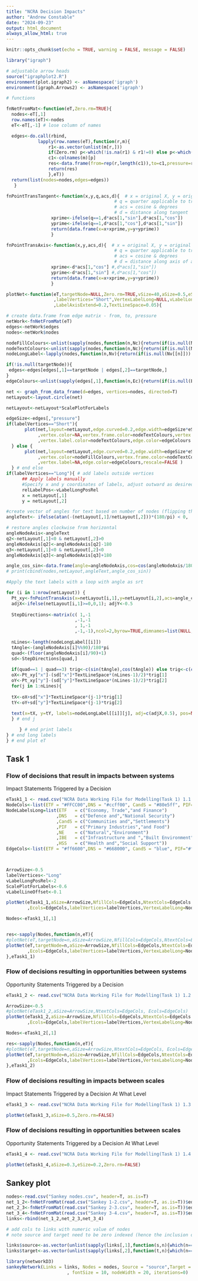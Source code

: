```yaml
---
title: "NCRA Decision Impacts"
author: "Andrew Constable"
date: "2024-09-23"
output: html_document
always_allow_html: true
---
```


```r

knitr::opts_chunk$set(echo = TRUE, warning = FALSE, message = FALSE)

library("igraph")

# adjustable arrow heads
source("igraphplot2.R")
environment(plot.igraph2) <- asNamespace('igraph')
environment(igraph.Arrows2) <- asNamespace('igraph')

# functions

fnNetFromMat<-function(eT,Zero.rm=TRUE){
  nodes<-eT[,1]
  row.names(eT)<-nodes
  eT<-eT[,-1] # lose column of names

  edges<-do.call(rbind,
            lapply(row.names(eT),function(r,m){
                r1<-as.vector(unlist(m[r,]))
                if(Zero.rm) p<-which(!is.na(r1) & r1!=0) else p<-which(!is.na(r1))
                c1<-colnames(m)[p]
                res<-data.frame(from=rep(r,length(c1)),to=c1,pressure=r1[p])
                return(res)
                },eT))
  return(list(nodes=nodes,edges=edges))
   }

fnPointTransTangent<-function(x,y,q,acs,d){  # x = original X, y = original Y
                                         # q = quarter applicable to transformation
                                         # acs = cosine & degrees 
                                         # d = distance along tangent
                 xprime<-ifelse(q==1,d*acs[1,"sin"],d*acs[1,"cos"])
                 yprime<-ifelse(q==1,d*acs[1,"cos"],d*acs[1,"sin"])
                 return(data.frame(x=x+xprime,y=y+yprime))
                 }

fnPointTransAxis<-function(x,y,acs,d){  # x = original X, y = original Y
                                         # q = quarter applicable to transformation
                                         # acs = cosine & degrees 
                                         # d = distance along axis of angle
                 xprime<-d*acs[1,"cos"] #,d*acs[1,"sin"])
                 yprime<-d*acs[1,"sin"] #,d*acs[1,"cos"])
                 return(data.frame(x=x+xprime,y=y+yprime))
                 }

plotNet<-function(eT,targetNode=NULL,Zero.rm=TRUE,vSize=40,aSize=0.5,eSize=0.5,NfillCols=NULL,NtextCols=NULL,Ecols=NULL
                  ,labelVertices="Short",VertexLabelLong=NULL,vLabelLongPosRel=0.2,vLabelLineOffset=1,ScalePlotForLabels=1
                  ,LabelAxisExtend=0.2,TextLineSpace=0.05){

# create data.frame from edge matrix - from, to, pressure
netWork<-fnNetFromMat(eT)  
edges<-netWork$edges
nodes<-netWork$nodes

nodeFillColours<-unlist(sapply(nodes,function(n,Nc){return(if(is.null(Nc)) NA else Nc[[n]] )},NfillCols))
nodeTextColours<-unlist(sapply(nodes,function(n,Nc){return(if(is.null(Nc)) "black" else Nc[[n]] )},NtextCols))
nodeLongLabel<-lapply(nodes,function(n,Nv){return(if(is.null(Nv[[n]])) "" else Nv[[n]] )},VertexLabelLong)

if(!is.null(targetNode)){
 edges<-edges[edges[,1]==targetNode | edges[,2]==targetNode,]  
}
edgeColours<-unlist(sapply(edges[,1],function(n,Ec){return(if(is.null(Ec)) "black" else Ec[[n]])},Ecols))

net <- graph_from_data_frame(d=edges, vertices=nodes, directed=T) 
netLayout<-layout.circle(net)

netLayout<-netLayout*ScalePlotForLabels

edgeSize<-edges[,"pressure"]
if(labelVertices=="Short"){
       plot(net,layout=netLayout,edge.curved=0.2,edge.width=edgeSize*eSize,vertex.size=vSize*ScalePlotForLabels,edge.arrow.size=aSize
            ,vertex.color=NA,vertex.frame.color=nodeTextColours,vertex.frame.width=1.5,vertex.label.cex=ScalePlotForLabels
            ,vertex.label.color=nodeTextColours,edge.color=edgeColours ,rescale=FALSE)
  } else {
       plot(net,layout=netLayout,edge.curved=0.2,edge.width=edgeSize*eSize,vertex.size=vSize*ScalePlotForLabels,edge.arrow.size=aSize
            ,vertex.color=nodeFillColours,vertex.frame.color=nodeTextColours,vertex.frame.width=1.5
            ,vertex.label=NA,edge.color=edgeColours,rescale=FALSE )
  } # end else
if(labelVertices=="Long"){ # add labels outside vertices
      ## Apply labels manually
      #Specify x and y coordinates of labels, adjust outward as desired
      relLabelPos<-vLabelLongPosRel
      x = netLayout[,1]
      y = netLayout[,2]

#create vector of angles for text based on number of nodes (flipping the orientation of the words half way around so none appear upside down)
angleText<- ifelse(atan(-(netLayout[,1]/netLayout[,2]))*(180/pi) < 0,  90 + atan(-(netLayout[,1]/netLayout[,2]))*(180/pi), 270 + atan(-netLayout[,1]/netLayout[,2])*(180/pi))

# restore angles clockwise from horizontal
angleNodeAxis<-angleText
q2<-netLayout[,1]<0 & netLayout[,2]>0
angleNodeAxis[q2]<-angleNodeAxis[q2]-180
q3<-netLayout[,1]<0 & netLayout[,2]<0
angleNodeAxis[q3]<-angleNodeAxis[q3]+180

angle_cos_sin<-data.frame(angle=angleNodeAxis,cos=cos(angleNodeAxis/180*pi),sin=sin(angleNodeAxis/180*pi))
# print(cbind(nodes,netLayout,angleText,angle_cos_sin))

#Apply the text labels with a loop with angle as srt

for (i in 1:nrow(netLayout)) {
  Pt_xy<-fnPointTransAxis(x=netLayout[i,1],y=netLayout[i,2],acs=angle_cos_sin[i,],d=LabelAxisExtend)
  adjX<-ifelse(netLayout[i,1]>=0,0,1); adjY<-0.5
  
  StepDirections<-matrix(c( 1,-1
                          ,-1,-1
                          , 1,-1
                          ,-1,-1),ncol=2,byrow=TRUE,dimnames=list(NULL,c("x","y")))
  
  nLines<-length(nodeLongLabel[[i]])
  tAngle<-(angleNodeAxis[i]%%90)/180*pi
  quad<-(floor(angleNodeAxis[i]/90)+1)
  sd<-StepDirections[quad,]
  
  if(quad==1 | quad==3) trig<-c(sin(tAngle),cos(tAngle)) else trig<-c(cos(tAngle),sin(tAngle))
  oX<-Pt_xy["x"]-(sd["x"]*TextLineSpace*(nLines-1)/2)*trig[1]
  oY<-Pt_xy["y"]-(sd["y"]*TextLineSpace*(nLines-1)/2)*trig[2]
  for(j in 1:nLines){
    
  tX<-oX+sd["x"]*TextLineSpace*(j-1)*trig[1]
  tY<-oY+sd["y"]*TextLineSpace*(j-1)*trig[2]
  
  text(x=tX, y=tY, labels=nodeLongLabel[[i]][j], adj=c(adjX,0.5), pos=NULL, cex=0.9, col=nodeTextColours[i], srt=angleText[i], xpd=T)
  } # end j  

     } # end print labels
} # end long labels
} # end plot eT

```
\newpage
## Task 1  
  
### Flow of decisions that result in impacts between systems  
  
Impact Statements Triggered by a Decision  
  
```r

eTask1_1 <- read.csv("NCRA Data Working File for Modelling(Task 1) 1.1.csv", header=T, as.is=T)
NodeCols<-list(ETF = "#FFCC00",DNS = "#ccff00", CandS = "#80e5ff", PIF="#ffaaee", NE = "#e9afaf", IBE = "#cccccc", HSS = "#afdde9")
NodeLabelsLong=list(ETF   = c("Economy, Trade","and Finance")
                   ,DNS   = c("Defence and","National Security")
                   ,CandS = c("Communities and","Settlements")
                   ,PIF   = c("Primary Industries","and Food")
                   ,NE    = c("Natural","Environment")
                   ,IBE   = c("Infrastructure and ","Built Environment")
                   ,HSS   = c("Health and","Social Support"))
EdgeCols<-list(ETF = "#ff6600",DNS = "#668000", CandS = "blue", PIF="#ff00cc", NE = "#501616", IBE = "#1a1a1a", HSS = "#164450")



ArrowSize<-0.5
labelVertices<-"Long"
vLabelLongPosRel<-2
ScalePlotForLabels<-0.6
vLabelLineOffset<-0.1

plotNet(eTask1_1,aSize=ArrowSize,NfillCols=EdgeCols,NtextCols=EdgeCols
        ,Ecols=EdgeCols,labelVertices=labelVertices,VertexLabelLong=NodeLabelsLong,vLabelLongPosRel=vLabelLongPosRel,vLabelLineOffset=vLabelLineOffset,ScalePlotForLabels=ScalePlotForLabels,TextLineSpace=0.15)

Nodes<-eTask1_1[,1]


res<-sapply(Nodes,function(n,eT){
#plotNet(eT,targetNode=n,aSize=ArrowSize,NfillCols=EdgeCols,NtextCols=EdgeCols, Ecols=EdgeCols)
plotNet(eT,targetNode=n,aSize=ArrowSize,NfillCols=EdgeCols,NtextCols=EdgeCols
        ,Ecols=EdgeCols,labelVertices=labelVertices,VertexLabelLong=NodeLabelsLong,vLabelLongPosRel=vLabelLongPosRel,vLabelLineOffset=vLabelLineOffset,ScalePlotForLabels=ScalePlotForLabels,TextLineSpace=0.15)
},eTask1_1)

```

### Flow of decisions resulting in opportunities between systems  
  
Opportunity Statements Triggered by a Decision  
  
```r

eTask1_2 <- read.csv("NCRA Data Working File for Modelling(Task 1) 1.2.csv", header=T, as.is=T)

ArrowSize<-0.5
#plotNet(eTask1_2,aSize=ArrowSize,NtextCols=EdgeCols, Ecols=EdgeCols)
plotNet(eTask1_2,aSize=ArrowSize,NfillCols=EdgeCols,NtextCols=EdgeCols
        ,Ecols=EdgeCols,labelVertices=labelVertices,VertexLabelLong=NodeLabelsLong,vLabelLongPosRel=vLabelLongPosRel,vLabelLineOffset=vLabelLineOffset,ScalePlotForLabels=ScalePlotForLabels,TextLineSpace=0.15)

Nodes<-eTask1_2[,1]

res<-sapply(Nodes,function(n,eT){
#plotNet(eT,targetNode=n,aSize=ArrowSize,NtextCols=EdgeCols, Ecols=EdgeCols)
plotNet(eT,targetNode=n,aSize=ArrowSize,NfillCols=EdgeCols,NtextCols=EdgeCols
        ,Ecols=EdgeCols,labelVertices=labelVertices,VertexLabelLong=NodeLabelsLong,vLabelLongPosRel=vLabelLongPosRel,vLabelLineOffset=vLabelLineOffset,ScalePlotForLabels=ScalePlotForLabels,TextLineSpace=0.15)
},eTask1_2)

```
\newpage
  
### Flow of decisions resulting in impacts between scales  
Impact Statements Triggered by a Decision At What Level  
  
```r

eTask1_3 <- read.csv("NCRA Data Working File for Modelling(Task 1) 1.3.csv", header=T, as.is=T)

plotNet(eTask1_3,aSize=0.5,Zero.rm=FALSE)

```
  
### Flow of decisions resulting in opportunities between scales  
Opportunity Statements Triggered by a Decision At What Level  
  
```r

eTask1_4 <- read.csv("NCRA Data Working File for Modelling(Task 1) 1.4.csv", header=T, as.is=T)

plotNet(eTask1_4,aSize=0.3,eSize=0.2,Zero.rm=FALSE)
```


## Sankey plot   

```r
nodes<-read.csv("Sankey nodes.csv", header=T, as.is=T)
net_1_2<-fnNetFromMat(read.csv("Sankey 1-2.csv", header=T, as.is=T))$edges  
net_2_3<-fnNetFromMat(read.csv("Sankey 2-3.csv", header=T, as.is=T))$edges  
net_3_4<-fnNetFromMat(read.csv("Sankey 3-4.csv", header=T, as.is=T))$edges  
links<-rbind(net_1_2,net_2_3,net_3_4)

# add cols to links with numeric value of nodes
# note source and target need to be zero indexed (hence the inclusion of '-1')

links$source<-as.vector(unlist(sapply(links[,1],function(s,n){which(n==s)},nodes[,1])))-1
links$target<-as.vector(unlist(sapply(links[,2],function(t,n){which(n==t)},nodes[,1])))-1

library(networkD3)
sankeyNetwork(Links = links, Nodes = nodes, Source = "source",Target = "target", Value = "pressure", NodeID = "Name"
                       , fontSize = 10, nodeWidth = 20, iterations=0)

```
